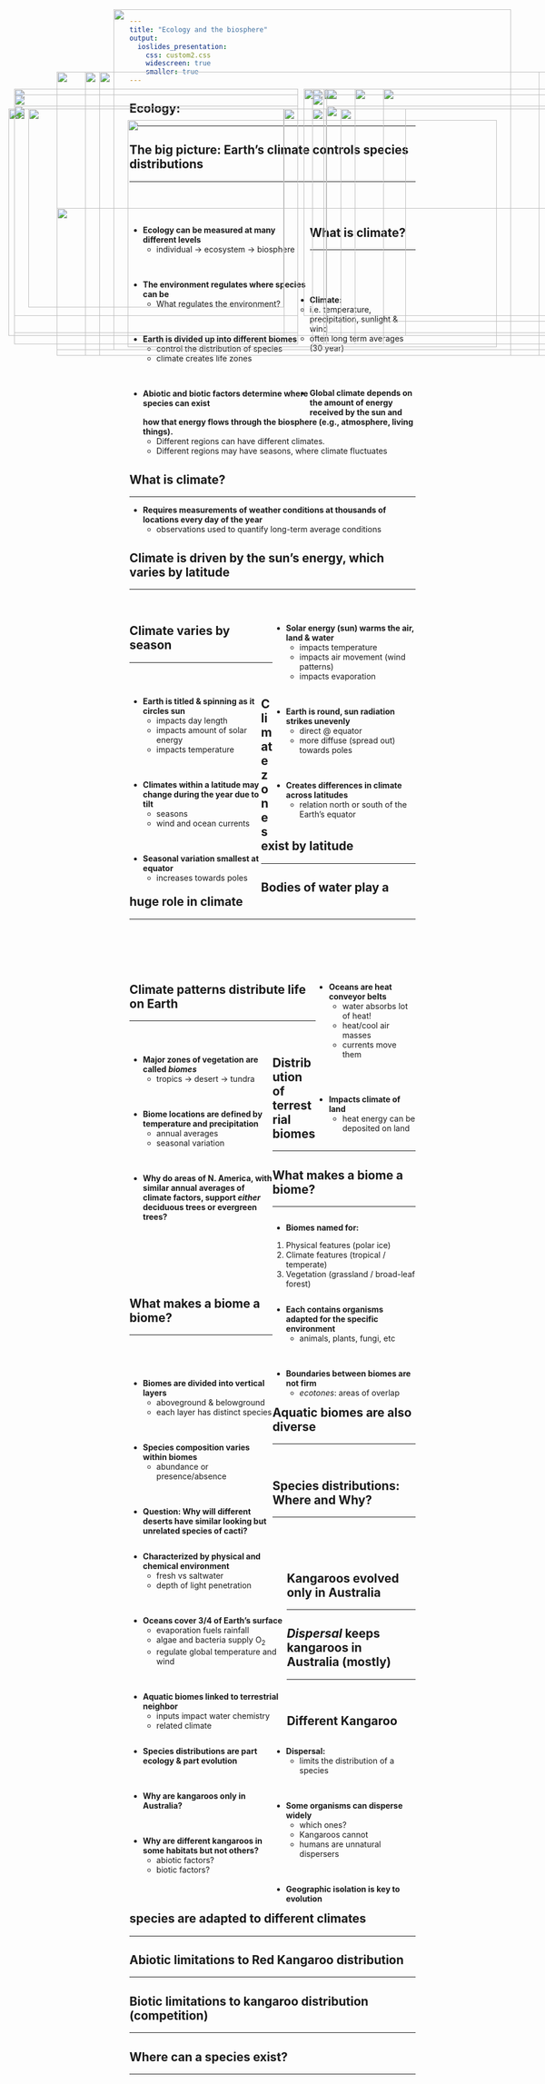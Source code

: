 ```yaml
---
title: "Ecology and the biosphere"
output: 
  ioslides_presentation:
    css: custom2.css
    widescreen: true
    smaller: true
---
```


## Ecology: 
<hr>

<IMG STYLE="position:absolute; TOP:225px; LEFT:25px; WIDTH:550px; HEIGHT:400px" SRC="images/clown.jpg">

<IMG STYLE="position:absolute; TOP:225px; LEFT:600px; WIDTH:450px; HEIGHT:400px" SRC="images/network.jpg">

## The big picture: Earth's climate controls species distributions
<hr>
<br/>
<br/>

<div style="float: left; width: 63%;">

* **Ecology can be measured at many different levels**
    + individual &rarr; ecosystem &rarr; biosphere

<br/>

* **The environment regulates where species can be**
    + What regulates the environment?
    
<br/>

* **Earth is divided up into different biomes**
    + control the distribution of species
    + climate creates life zones

<br/>

* **Abiotic and biotic factors determine where species can exist**

</div>

<IMG STYLE="position:absolute; TOP:190px; LEFT:675px; WIDTH:400px; HEIGHT:450px" SRC="images/scope.jpg">

## What is climate?
<hr>
<br/>
<br/>
<br/>

* **Climate: ** 
    + i.e. temperature, precipitation, sunlight & wind
    + often long term averages (30 year)

<br/>
<br/>

* **Global climate depends on the amount of energy received by the sun and how that energy flows through the biosphere (e.g., atmosphere, living things).**
    + Different regions can have different climates.
    + Different regions may have seasons, where climate fluctuates

## 

<IMG STYLE="position:absolute; TOP:50px; LEFT:200px; WIDTH:700px; HEIGHT:600px" SRC="images/climate.png">

## What is climate?
<hr>

* **Requires measurements of weather conditions at thousands of locations every day of the year**
    + observations used to quantify long-term average conditions


<IMG STYLE="position:absolute; TOP:245px; LEFT:225px; WIDTH:650px; HEIGHT:400px" SRC="images/climate2.png">

## Climate is driven by the sun's energy, which varies by latitude
<hr>
<br/>

<div style="float: right; width: 50%;">

* **Solar energy (sun) warms the air, land & water**
    + impacts temperature
    + impacts air movement (wind patterns)
    + impacts evaporation

<br/>

* **Earth is round, sun radiation strikes unevenly**
    + direct @ equator
    + more diffuse (spread out) towards poles

<br/>

* **Creates differences in climate across latitudes**
    + relation north or south of the Earth's equator 

</div>

<IMG STYLE="position:absolute; TOP:190px; LEFT:25px; WIDTH:500px; HEIGHT:450px" SRC="images/radiation.jpg">

## Climate varies by season
<hr>
<br/>

<div style="float: left; width: 46%;">

* **Earth is titled & spinning as it circles sun**
    + impacts day length
    + impacts amount of solar energy
    + impacts temperature

<br/>

* **Climates within a latitude may change during the year due to tilt**
    + seasons
    + wind and ocean currents

<br/>

* **Seasonal variation smallest at equator**
    + increases towards poles

</div>

<IMG STYLE="position:absolute; TOP:225px; LEFT:500px; WIDTH:600px; HEIGHT:400px" SRC="images/seasons.jpg">

## Climate zones exist by latitude
<hr>

<IMG STYLE="position:absolute; TOP:160px; LEFT:100px; WIDTH:900px; HEIGHT:500px" SRC="images/latitude.png">

## Bodies of water play a huge role in climate
<hr>
<br/>
<br/>
<br/>
<br/>

<div style="float: right; width: 35%;">

* **Oceans are heat conveyor belts**
    + water absorbs lot of heat!
    + heat/cool air masses
    + currents move them

<br/>
<br/>

* **Impacts climate of land**
    + heat energy can be deposited on land 

</div>

<IMG STYLE="position:absolute; TOP:225px; LEFT:15px; WIDTH:700px; HEIGHT:400px" SRC="images/oceans.jpg">

## Climate patterns distribute life on Earth
<hr>
<br/>

<IMG STYLE="position:absolute; TOP:190px; LEFT:570px; WIDTH:500px; HEIGHT:450px" SRC="images/biomes_temp.png">

<div style="float: left; width: 50%;">

* **Major zones of vegetation are called *biomes* **
    + tropics &rarr; desert &rarr; tundra

<br/>

* **Biome locations are  defined by temperature and precipitation**
    + annual averages
    + seasonal variation
 
<br/>

* **Why do areas of N. America, with similar annual averages of climate factors, support *either* deciduous trees or evergreen trees?**

</div>

## Distribution of terrestrial biomes
<hr>

<IMG STYLE="position:absolute; TOP:160px; LEFT:175px; WIDTH:725px; HEIGHT:500px" SRC="images/biomesmap.jpg">

## What makes a biome a biome?
<hr>

<div style="float: left; width: 50%;">

* **Biomes named for:**
1. Physical features (polar ice)
2. Climate features (tropical / temperate)
3. Vegetation (grassland / broad-leaf forest)
    
</div>
    
<div style="float: right; width: 50%;"> 

* **Each contains organisms adapted for the specific environment**
    + animals, plants, fungi, etc

<br/> 

* **Boundaries between biomes are not firm**
    + *ecotones*: areas of overlap

</div>

<IMG STYLE="position:absolute; TOP:400px; LEFT:100px; WIDTH:900px; HEIGHT:250px" SRC="images/ecotone.jpg">

## What makes a biome a biome?
<hr>
<br/> 
<br/> 

<div style="float: left; width: 50%;">

* **Biomes are divided into vertical layers**
    + aboveground & belowground
    + each layer has distinct species

<br/>   
   
* **Species composition varies within biomes**
    + abundance or presence/absence
    
<br/>

* **Question: Why will different deserts have similar looking but unrelated species of cacti?**

</div>

<IMG STYLE="position:absolute; TOP:190px; LEFT:535px; WIDTH:550px; HEIGHT:400px" SRC="images/layers.jpg">

## Aquatic biomes are also diverse
<hr>
<br/> 

<div style="float: left; width: 55%;">

* **Characterized by physical and chemical environment**
    + fresh vs saltwater
    + depth of light penetration

<br/> 

* **Oceans cover 3/4 of Earth's surface**
    + evaporation fuels rainfall
    + algae and bacteria supply O~2~
    + regulate global temperature and wind
    
<br/>   

* **Aquatic biomes linked to terrestrial neighbor**
    + inputs impact water chemistry
    + related climate

</div>

<IMG STYLE="position:absolute; TOP:190px; LEFT:625px; WIDTH:400px; HEIGHT:450px" SRC="images/aquaticbiomes.jpg">

<!-- ## Aquatic biomes are also layered -->
<!-- <hr> -->

<!-- <div style="float: left; width: 50%;"> -->

<!-- * **Physically and chemically layered** -->
<!--     + vertically or horizontally -->

<!-- <br/>  -->

<!-- * **Light penetration decreases rapidly with depth** -->
<!--     + organisms performing photosynthesis... -->

<!-- <br/> -->

<!-- * **Benthic zones are the bottom of aquatic biomes** -->
<!--     + layer of sand and sediment -->
<!--     + organisms that feed on dead stuff -->

<!-- <br/> -->

<!-- * **Layers of temperature also exist** -->
<!--     + depends on sun, mixing, currents -->

<!-- </div> -->

<!-- <IMG STYLE="position:absolute; TOP:220px; LEFT:570px; WIDTH:500px; HEIGHT:400px" SRC="images/layers_water.jpg"> -->

## Species distributions: Where and Why?
<hr>
<br/>
<br/>
<br/>

<div style="float: left; width: 50%;">

* **Species distributions are part ecology & part evolution**

<br/>

* **Why are kangaroos only in Australia?**
    
<br/>
 
* **Why are different kangaroos in some habitats but not others?**
    + abiotic factors?
    + biotic factors?

</div>

<IMG STYLE="position:absolute; TOP:220px; LEFT:575px; WIDTH:450px; HEIGHT:400px" SRC="images/roo.jpg">
    
## Kangaroos evolved only in Australia
<hr>

<IMG STYLE="position:absolute; TOP:220px; LEFT:25px; WIDTH:500px; HEIGHT:400px" SRC="images/drift.jpg">

<IMG STYLE="position:absolute; TOP:190px; LEFT:575px; WIDTH:400px; HEIGHT:450px" SRC="images/evolve_roo.jpg">

## *Dispersal* keeps kangaroos in Australia (mostly)
<hr>
<br/>

<div style="float: left; width: 50%;">

* **Dispersal:**
    + limits the distribution of a species

<br/>

* **Some organisms can disperse widely**
    + which ones?
    + Kangaroos cannot
    + humans are unnatural dispersers
 
 <br/>
 
* **Geographic isolation is key to evolution**

</div>

<IMG STYLE="position:absolute; TOP:190px; LEFT:550px; WIDTH:500px; HEIGHT:450px" SRC="images/roo_hawaii.png">

## Different Kangaroo species are adapted to different climates
<hr>>

<IMG STYLE="position:absolute; TOP:190px; LEFT:25px; WIDTH:500px; HEIGHT:400px" SRC="images/climate_oz.jpg">

<IMG STYLE="position:absolute; TOP:225px; LEFT:550px; WIDTH:500px; HEIGHT:375px" SRC="images/roo_distribution.jpg">

## Abiotic limitations to Red Kangaroo distribution
<hr>>

<IMG STYLE="position:absolute; TOP:225px; LEFT:50px; WIDTH:450px; HEIGHT:350px" SRC="images/red_roo.jpg">

<IMG STYLE="position:absolute; TOP:190px; LEFT:575px; WIDTH:400px; HEIGHT:450px" SRC="images/roo_temp.jpg">

## Biotic limitations to kangaroo distribution (competition)
<hr>

<IMG STYLE="position:absolute; TOP:200px; LEFT:25px; WIDTH:500px; HEIGHT:425px" SRC="images/roo_interact.jpg">

<IMG STYLE="position:absolute; TOP:200px; LEFT:550px; WIDTH:500px; HEIGHT:425px" SRC="images/roo_interact2.jpg">

## Where can a species exist?
<hr>

<IMG STYLE="position:absolute; TOP:160px; LEFT:150px; WIDTH:800px; HEIGHT:500px" SRC="images/flow.jpg">

